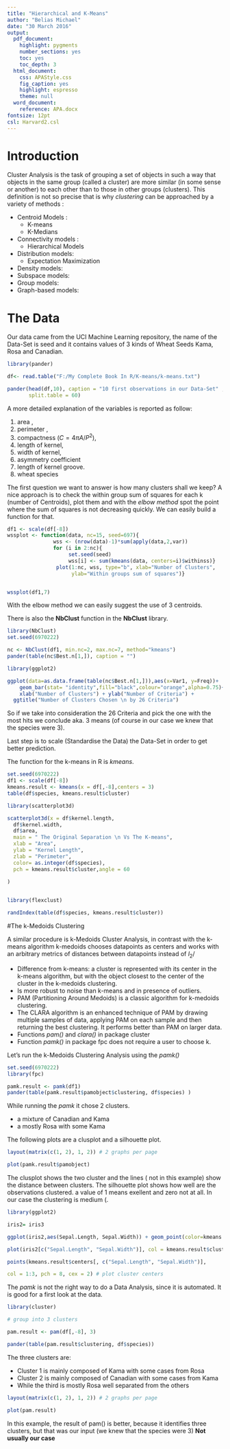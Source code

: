 ---
title: "Hierarchical and K-Means"
author: "Belias Michael"
date: "30 March 2016"
output:
  pdf_document:
    highlight: pygments
    number_sections: yes
    toc: yes
    toc_depth: 3
  html_document:
    css: APAStyle.css
    fig_caption: yes
    highlight: espresso
    theme: null
  word_document:
    reference: APA.docx
fontsize: 12pt
csl: Harvard2.csl
---


\newpage

# Introduction

Cluster Analysis is the task of grouping a set of objects in such a way that objects in the same group (called a cluster) are more similar (in some sense or another) to each other than to those in other groups (clusters). 
This definition is not so precise that is why *clustering* can be approached by a variety of methods :

*  Centroid Models :
    - K-means
    - K-Medians
* Connectivity models :
    - Hierarchical Models
* Distribution models:
    - Expectation Maximization
* Density models:
* Subspace models:
* Group models:
* Graph-based models:



# The Data 

Our data came from the UCI Machine Learning repository, the name of the Data-Set is seed and it contains values of 3 kinds of Wheat Seeds Kama, Rosa and Canadian. 


```{r,echo=FALSE}
library(pander)

df<- read.table("F:/My Complete Book In R/K-means/k-means.txt")

pander(head(df,10), caption = "10 first observations in our Data-Set" , 
       split.table = 60)
```


A more detailed explanation of the variables is reported as follow:

1. area , 
2. perimeter , 
3. compactness ($C = 4 \pi A/P^2$), 
4. length of kernel, 
5. width of kernel, 
6. asymmetry coefficient 
7. length of kernel groove. 
8. wheat species


The first question we want to answer is how many clusters shall we keep?
A nice approach is to check the within group sum of squares for each k (number of Centroids), plot them and with the *elbow method* spot the point where the sum of squares is not decreasing quickly. 
We can easily build a function for that.

```{r,echo=FALSE}
df1 <- scale(df[-8]) 
wssplot <- function(data, nc=15, seed=697){
               wss <- (nrow(data)-1)*sum(apply(data,2,var))
               for (i in 2:nc){
                    set.seed(seed)
                    wss[i] <- sum(kmeans(data, centers=i)$withinss)}
                plot(1:nc, wss, type="b", xlab="Number of Clusters",
                     ylab="Within groups sum of squares")}


wssplot(df1,7)

```

With the elbow method we can easily suggest the use of 3 centroids. 


There is also the **NbClust** function in the **NbClust** library. 

```{r,comment="",echo=FALSE, message=FALSE}
library(NbClust)
set.seed(6970222)

nc <- NbClust(df1, min.nc=2, max.nc=7, method="kmeans")
pander(table(nc$Best.n[1,]), caption = "")

```


```{r ,echo=FALSE, message=FALSE}

library(ggplot2)

ggplot(data=as.data.frame(table(nc$Best.n[1,])),aes(x=Var1, y=Freq))+ 
    geom_bar(stat= "identity",fill="black",colour="orange",alpha=0.75)+
    xlab("Number of Clusters") + ylab("Number of Criteria") +
  ggtitle("Number of Clusters Chosen \n by 26 Criteria")


```

So if we take into consideration the 26 Criteria and pick the one with the most hits we conclude aka. 3 means (of course in our case we knew that the species were 3).

Last step is to scale (Standardise the Data) the Data-Set in order to get better prediction.

The function for the k-means in R is *kmeans*.

```{r,comment="",echo=FALSE, message=FALSE}
set.seed(6970222)
df1 <- scale(df[-8]) 
kmeans.result <- kmeans(x = df[,-8],centers = 3)
table(df$species, kmeans.result$cluster)
```


```{r,comment="",echo=FALSE, message=FALSE}
library(scatterplot3d)

scatterplot3d(x = df$kernel.length,
  df$kernel.width,
  df$area,
  main = " The Original Separation \n Vs The K-means",
  xlab = "Area",
  ylab = "Kernel Length",
  zlab = "Perimeter",
  color= as.integer(df$species),
  pch = kmeans.result$cluster,angle = 60
  
)


library(flexclust)

randIndex(table(df$species, kmeans.result$cluster))
```



#The k-Medoids Clustering


A similar procedure is k-Medoids Cluster Analysis, in contrast with the k-means algorithm k-medoids chooses datapoints as centers and works with an arbitrary metrics of distances between datapoints instead of $l_2$/

* Difference from k-means: a cluster is represented with its center in the k-means algorithm, but with the object closest to the center of the cluster in the k-medoids clustering.
* Is more robust to noise than k-means and in presence of outliers. 
* PAM (Partitioning Around Medoids) is a classic algorithm for k-medoids clustering.
* The CLARA algorithm is an enhanced technique of PAM by drawing multiple samples of data, applying PAM on each sample and then returning the best clustering. It performs better than PAM on larger data.
* Functions *pam()* and *clara()* in package cluster
* Function *pamk()* in package fpc does not require a user to choose k.


Let's run the k-Medoids Clustering Analysis using the *pamk()* 


```{r}
set.seed(6970222) 
library(fpc)

pamk.result <- pamk(df1)
pander(table(pamk.result$pamobject$clustering, df$species) )
```

While running the *pamk* it chose 2 clusters.

* a mixture of Canadian and Kama
* a mostly Rosa with some Kama

The following plots are a clusplot and a silhouette plot.

```{r}


layout(matrix(c(1, 2), 1, 2)) # 2 graphs per page

plot(pamk.result$pamobject)


```

The clusplot shows the two cluster and the lines ( not in this example) show the distance between clusters.
The silhouette plot shows how well are the observations clustered. a value of 1 means exellent and zero not at all. In our case the clustering is medium (.

```{r, echo=FALSE}
library(ggplot2)

iris2= iris3

ggplot(iris2,aes(Sepal.Length, Sepal.Width)) + geom_point(color=kmeans.result$cluster)

plot(iris2[c("Sepal.Length", "Sepal.Width")], col = kmeans.result$cluster)

points(kmeans.result$centers[, c("Sepal.Length", "Sepal.Width")],

col = 1:3, pch = 8, cex = 2) # plot cluster centers
```


The *pamk* is not the right way to do a Data Analysis, since it is automated. It is good for a first look at the data.

```{r}
library(cluster)

# group into 3 clusters

pam.result <- pam(df[,-8], 3)

pander(table(pam.result$clustering, df$species))

```

The three clusters are:

* Cluster 1 is mainly composed of Kama with some cases from Rosa
* Cluster 2 is mainly composed of Canadian with some cases from Kama
* While the third is mostly Rosa well separated from the others

```{r}
layout(matrix(c(1, 2), 1, 2)) # 2 graphs per page

plot(pam.result)
```

In this example, the result of pam() is better, because it identifies three clusters, but that was our input (we knew that the species were 3) **Not usually our case**




